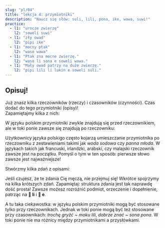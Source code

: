 ```yaml
---
slug: "pl/04"
title: "lekcja 4: przymiotniki"
description: "Naucz się słów: suli, lili, pona, ike, wawa, suwi!"
practice:
  - l1: "urocze zwierzę"
    l2: "soweli suwi"
  - l1: "zły owad"
    l2: "pipi ike"
  - l1: "mocny ptak"
    l2: "waso wawa"
  - l1: "Ptak zna mocne zwierzę."
    l2: "waso li sona e soweli wawa."
  - l1: "Mały owad patrzy na duże zwierzę."
    l2: "pipi lili li lukin e soweli suli."
---
```



## Opisuj!

Już znasz kilka rzeczowników (rzeczy) i czasowników (czynności). Czas dodać do tego przymiotniki (opisy)!  
Zapamiętajmy kilka z nich:

<List>
  <Word sl="suli" m="duży, ważny" />
  <Word sl="lili" m="mały, młody" />
  <Word sl="pona" m="dobry, przyjemny" />
  <Word sl="ike" m="zły, nieprzyjemny" />
  <Word sl="wawa" m="mocny, wspaniały" />
  <Word sl="sona" m="obeznany, mądry" />
  <Word sl="suwi" m="uroczy, słodki" />
</List>

W języku polskim przymiotniki zwykle znajdują się przed rzeczownikiem, ale w toki ponie zawsze się znajdują po rzeczowniku:

<List>
  <Word sl="soweli suli" m="duże zwierzę" />
  <Word sl="pipi lili" m="mały owad" />
  <Word sl="waso suwi" m="uroczy ptak" />
</List>

Użytkownicy języka polskigo często kojarzą umieszczanie przymiotnika po rzeczowniku z zestawieniami takimi jak *woda sodowa* czy *panna młoda*. W językach takich jak francuski, irlandzki, arabski, czy malajski rzeczownik zawsze jest na początku. Pomyśl o tym w ten sposób: pierwsze słowo zawsze jest najważniejsze!

Stwórzmy kilka zdań z opisami:

<List>
  <Sentence
    sl="waso li lukin e soweli suwi."
    m="Ptak widzi urocze zwierzę."
  />
  <Sentence
    sl="soweli wawa li moku e kasi suli."
    m="Potężne zwierzę je duże rośliny."
  />
  <Sentence
    sl="pipi ike li moku lili e soweli."
    m="Wredne owady trochę gryzą zwierzę."
  />
  <Sentence
    sl="waso sona li sona pona e pipi."
    m="Mądry ptak dobrze zna owady."
  />
</List>

Jeśli czujesz, że te zdania Cię męczą, nie przejmuj się! Wkrótce spojrzymy na kilka krótszych zdań. Zapamiętaj: struktura zdania jest tak naprawdę dość prosta! Zawsze możesz rozróżnić podmiot, orzeczenie i dopełnienie, patrząc na **󱤧 li** i **󱤉 e**.

A tu taka ciekawostka: w języku polskim przymiotniki mogą być stosowane tylko przy rzeczownikach. Jednak w toki ponie mogą być też stosowane przy czasownikach: _trochę gryźć_ ~ _moku lili_, _dobrze znać_ ~ _sona pona_. W toki ponie nie ma różnicy między przymiotnikami a przysłówkami.

<Practice exercises={frontmatter.practice} client:load />
